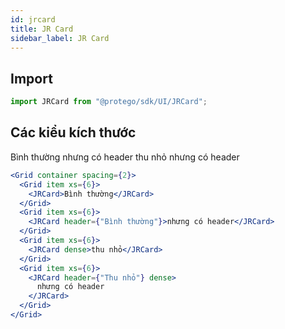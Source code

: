 ```yaml
---
id: jrcard
title: JR Card
sidebar_label: JR Card
---
```



## Import

```javascript
import JRCard from "@protego/sdk/UI/JRCard";
```

## Các kiểu kích thước

<ProtegoCP>
  <Grid container spacing={2}>
    <Grid item xs={6}>
      <JRCard>Bình thường</JRCard>
    </Grid>
    <Grid item xs={6}>
      <JRCard header={"Bình thường"}>nhưng có header</JRCard>
    </Grid>
    <Grid item xs={6}>
      <JRCard dense>thu nhỏ</JRCard>
    </Grid>
    <Grid item xs={6}>
      <JRCard header={"Thu nhỏ"} dense>
        nhưng có header
      </JRCard>
    </Grid>
  </Grid>
</ProtegoCP>

```jsx
<Grid container spacing={2}>
  <Grid item xs={6}>
    <JRCard>Bình thường</JRCard>
  </Grid>
  <Grid item xs={6}>
    <JRCard header={"Bình thường"}>nhưng có header</JRCard>
  </Grid>
  <Grid item xs={6}>
    <JRCard dense>thu nhỏ</JRCard>
  </Grid>
  <Grid item xs={6}>
    <JRCard header={"Thu nhỏ"} dense>
      nhưng có header
    </JRCard>
  </Grid>
</Grid>
```
